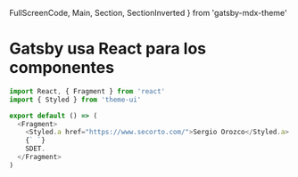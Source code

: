   FullScreenCode,
  Main,
  Section,
  SectionInverted
} from 'gatsby-mdx-theme'


# Gatsby usa React para los componentes

```js
import React, { Fragment } from 'react'
import { Styled } from 'theme-ui'

export default () => (
  <Fragment>
    <Styled.a href="https://www.secorto.com/">Sergio Orozco</Styled.a>
    {` `}
    SDET.
  </Fragment>
)
```

